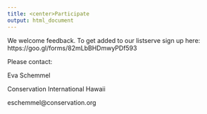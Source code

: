 ```yaml
---
title: <center>Participate
output: html_document
---
```

We welcome feedback. 
To get added to our listserve sign up here: https://goo.gl/forms/82mLbBHDmwyPDf593

Please contact:

Eva Schemmel

Conservation International Hawaii

eschemmel@conservation.org
